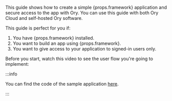 
<p>
  This guide shows how to create a simple {props.framework} application and
  secure access to the app with Ory. You can use this guide with both Ory Cloud
  and self-hosted Ory software.
</p>

This guide is perfect for you if:

<ol>
  <li>You have {props.framework} installed.</li>
  <li>You want to build an app using {props.framework}.</li>
  <li>You want to give access to your application to signed-in users only.</li>
</ol>

Before you start, watch this video to see the user flow you're going to
implement:

<VideoEmbed mp4={props.mp4} webm={props.webm} />

:::info

You can find the code of the sample application
[here](https://github.com/ory/docs/tree/master/code-examples/protect-page-login/).

:::
